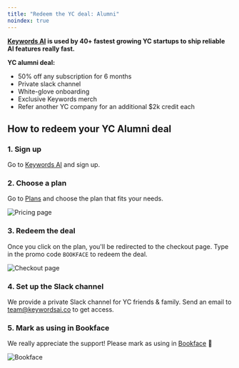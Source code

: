 ```yaml
---
title: "Redeem the YC deal: Alumni"
noindex: true
---
```

**[Keywords AI](https://www.keywordsai.co) is used by 40+ fastest growing YC startups to ship reliable AI features really fast.**

**YC alumni deal:**

- 50% off any subscription for 6 months
- Private slack channel
- White-glove onboarding
- Exclusive Keywords merch
- Refer another YC company for an additional $2k credit each

## How to redeem your YC Alumni deal

### 1. Sign up
Go to [Keywords AI](https://www.keywordsai.co) and sign up.

### 2. Choose a plan
Go to [Plans](https://platform.keywordsai.co/platform/api/plans) and choose the plan that fits your needs.

<Frame>
<img src="https://keywordsai-static.s3.us-east-1.amazonaws.com/docs/ops/keywords-pricing.png" alt="Pricing page" />
</Frame>

### 3. Redeem the deal
Once you click on the plan, you'll be redirected to the checkout page. Type in the promo code `BOOKFACE` to redeem the deal.

<Frame>
<img src="https://keywordsai-static.s3.us-east-1.amazonaws.com/docs/ops/stripe.png" alt="Checkout page" />
</Frame>

### 4. Set up the Slack channel
We provide a private Slack channel for YC friends & family. Send an email to [team@keywordsai.co](mailto:team@keywordsai.co) to get access.

### 5. Mark as using in Bookface
We really appreciate the support! Please mark as using in [Bookface](https://bookface.ycombinator.com/deals/2541?query=key) 🙏
<Frame>
<img src="https://keywordsai-static.s3.us-east-1.amazonaws.com/docs/ops/bookface.png" alt="Bookface" />
</Frame>